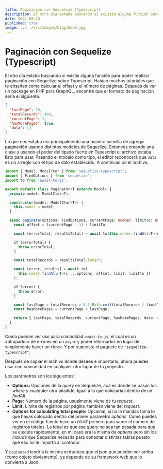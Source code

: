 ---
title: Paginación con Sequelize (Typescript)
description: El otro día estaba buscando si existía alguna función para poder realizar paginación con Sequelize con Typescript. Habían muchos tutoriales que te enseñan como calcular el offset y el número de páginas.
date: 2021-08-20
published: true
image: ../../src/images/blog/book.jpg
---

# Paginación con Sequelize (Typescript)

El otro día estaba buscando si existía alguna función para poder realizar paginación con Sequelize sobre Typescript. Habían muchos tutoriales que te enseñan como calcular el offset y el número de páginas. Después de ver un package en PHP para GraphQL, encontré que el formato de paginación sería el siguiente.

```json
{
  "lastPage": 20,
  "totalRecords": 400,
  "currentPage": 1,
  "hasMorePages": true,
  "data": []
}
```

Lo que necesitaba era principalmente una manera sencilla de agregar paginación usando distintos modelos de Sequelize. Entonces creando una clase y usando el poder del tipado fuerte en Typescript el archivo estaba listo para usar. Pasando el modelo como tipo, el editor reconocerá que `data` es un arreglo con el tipo de dato establecido. A continuación el archivo:

```ts
import { Model, ModelCtor } from 'sequelize-typescript';
import { FindOptions } from 'sequelize';
import to from 'await-to-js';

export default class Paginator<T extends Model> {
  private model: ModelCtor<T>;

  constructor(model: ModelCtor<T>) {
    this.model = model;
  }

  async paginate(options: FindOptions, currentPage: number, limitTo: number, optionsForCalculateTotal?: FindOptions) {
    const offset = (currentPage - 1) * limitTo;

    const [errorTotal, resultsTotal] = await to(this.model.findAll<T>(optionsForCalculateTotal ?? options));

    if (errorTotal) {
      throw errorTotal;
    }

    const totalRecords = resultsTotal.length;

    const [error, results] = await to(
      this.model.findAll<T>({ ...options, offset, limit: limitTo })
    );

    if (error) {
      throw error;
    }

    const lastPage = totalRecords > 0 ? Math.ceil(totalRecords / limitTo) : 0;
    const hasMorePages = currentPage < lastPage;

    return { lastPage, totalRecords, currentPage, hasMorePages, data: results };
  }
}
```

Como pueden ver uso para comodidad `await-to-js`, el cual es un «atrapador» de errores en un `async` y poder retornarlos en lugar de simplemente hacer un `throw`. Y por supuesto el paquete de `"sequelize-typescript"`.

Después de copiar el archivo donde desees e importarlo, ahora puedes usar con comodidad en cualquier otro lugar de tu proyecto.

Los parámetros son los siguientes:

- **Options:** Opciones de la _query_ en Sequelize, acá es donde se pasan los _where_ y cualquier otro añadido. Igual a lo que colocarías dentro de un _findAll_.
- **Page:** Número de la página, usualmente viene de tu _request_.
- **Limit:** Límite de registros por página, también viene del _request_.
- **Options for calculating total people:** Opcional, si no la mandas toma lo que hayas colocado dentro del primer parámetro _options_. Como puedes ver en el código fuente hace un `COUNT` primero para saber el número de registros totales. Lo ideal es que esa _query_ no sea tan pesada para que se ejecute rápidamente, en mi caso era la misma de _options_ pero sin los _include_ que Sequelize necesita para conectar distintas tablas puesto que eso no le importa al contador.

Y `paginated` tendría la misma estructura que el json que pueden ver arriba (como objeto obviamente), ya depende de su framework web que lo convierta a Json.
